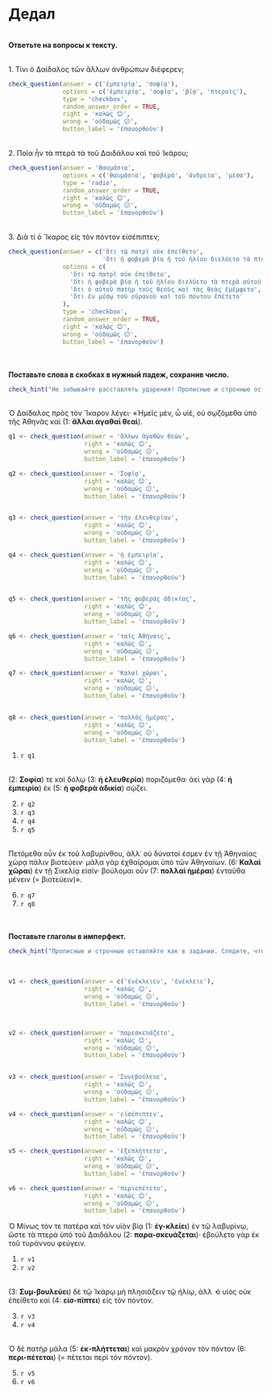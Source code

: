 # Дедал

</br>
**Ответьте на вопросы к тексту.**

</br>
1. Τίνι ὁ Δαίδαλος τῶν ἄλλων ἀνθρώπων διέφερεν;
```r
check_question(answer = c('ἐµπειρίᾳ', 'σοφίᾳ'),
               options = c('ἐµπειρίᾳ', 'σοφίᾳ', 'βίᾳ', 'πτεροῖς'),
               type = 'checkbox',
               random_answer_order = TRUE,
               right = 'καλῶς 😊',
               wrong = 'οὐδαμῶς 😕',
               button_label = 'ἐπανορθοῦν')
```

</br>
2. Ποῖα ἦν τὰ πτερὰ τὰ τοῦ Δαιδάλου καὶ τοῦ Ἰκάρου; 
```r
check_question(answer = 'θαυμάσια',
               options = c('θαυμάσια', 'φοβερά', 'ἀνδρεῖα', 'μέσα'),
               type = 'radio',
               random_answer_order = TRUE,
               right = 'καλῶς 😊',
               wrong = 'οὐδαμῶς 😕',
               button_label = 'ἐπανορθοῦν')
```

</br>
3. Διὰ τί ὁ Ἴκαρος εἰς τὸν πόντον εἰσέπιπτεν; 
```r
check_question(answer = c('ὅτι τῷ πατρὶ οὐκ ἐπείθετο', 
                          'ὅτι ἡ φοβερὰ βία ἡ τοῦ ἡλίου διελύετο τὰ πτερὰ αὐτοῦ'), 
               options = c(
                 'ὅτι τῷ πατρὶ οὐκ ἐπείθετο', 
                 'ὅτι ἡ φοβερὰ βία ἡ τοῦ ἡλίου διελύετο τὰ πτερὰ αὐτοῦ',
                 'ὅτι ὁ αὐτοῦ πατὴρ τοὺς θεοὺς καὶ τὰς θεὰς ἐμέμφετο',
                 'ὅτι ἐν µέσῳ τοῦ οὐρανοῦ καὶ τοῦ πόντου ἐπέτετο'
               ),
               type = 'checkbox',
               random_answer_order = TRUE,
               right = 'καλῶς 😊',
               wrong = 'οὐδαμῶς 😕',
               button_label = 'ἐπανορθοῦν')
```

</br>
</br>
**Поставьте слова в скобках в нужный падеж, сохранив число.** 

```r
check_hint("Не забывайте расставлять ударения! Прописные и строчные оставляйте как в задании. Следите, чтобы не было лишних пробелов.", hint_title = '_Нажмите здесь для подсказки._')
```

</br>
Ὁ Δαίδαλος πρὸς τὸν Ἴκαρον λέγει· «Ἡμεῖς μέν, ὦ υἱέ, οὐ σῳζόμεθα ὑπὸ τῆς Ἀθηνᾶς καὶ (1: **ἄλλαι ἀγαθαὶ θεαί**). 



```r
q1 <- check_question(answer = 'ἄλλων ἀγαθῶν θεῶν',
                     right = 'καλῶς 😊',
                     wrong = 'οὐδαμῶς 😕',
                     button_label = 'ἐπανορθοῦν')

q2 <- check_question(answer = 'Σοφίᾳ',
                     right = 'καλῶς 😊',
                     wrong = 'οὐδαμῶς 😕',
                     button_label = 'ἐπανορθοῦν')


q3 <- check_question(answer = 'τὴν ἐλευθερίαν',
                     right = 'καλῶς 😊',
                     wrong = 'οὐδαμῶς 😕',
                     button_label = 'ἐπανορθοῦν')

q4 <- check_question(answer = 'ἡ ἐμπειρία',
                     right = 'καλῶς 😊',
                     wrong = 'οὐδαμῶς 😕',
                     button_label = 'ἐπανορθοῦν')


q5 <- check_question(answer = 'τῆς φοβερᾶς ἀδικίας',
                     right = 'καλῶς 😊',
                     wrong = 'οὐδαμῶς 😕',
                     button_label = 'ἐπανορθοῦν')

q6 <- check_question(answer = 'ταῖς Ἀθήναις',
                     right = 'καλῶς 😊',
                     wrong = 'οὐδαμῶς 😕',
                     button_label = 'ἐπανορθοῦν')

q7 <- check_question(answer = 'Καλαὶ χῶραι',
                     right = 'καλῶς 😊',
                     wrong = 'οὐδαμῶς 😕',
                     button_label = 'ἐπανορθοῦν')


q8 <- check_question(answer = 'πολλὰς ἡμέρας',
                     right = 'καλῶς 😊',
                     wrong = 'οὐδαμῶς 😕',
                     button_label = 'ἐπανορθοῦν')

```

1. `r q1`

</br>
(2: **Σοφία**) τε καὶ δόλῳ (3: **ἡ ἐλευθερία**) ποριζόμεθα· ἀεὶ γὰρ (4: **ἡ ἐμπειρία**) ἐκ (5: **ἡ φοβερὰ ἀδικία**) σῴζει.

2. `r q2`
3. `r q3`
4. `r q4`
5. `r q5`


</br>
Πετόμεθα οὖν ἐκ τοῦ λαβυρίνθου, ἀλλ᾽ οὐ δύνατοί ἐσμεν ἐν τῇ Ἀθηναίας χώρᾳ πάλιν βιοτεύειν· μάλα γὰρ ἐχθαίρομαι ὑπὸ τῶν Ἀθηναίων.
(6: **Καλαὶ χῶραι**) ἐν τῇ Σικελίᾳ εἰσίν· βούλομαι οὖν (7: **πολλαὶ ἡμέραι**) ἐνταῦθα μένειν (= βιοτεύειν)».

6. `r q7`
7. `r q8`

</br>
</br>
**Поставьте глаголы в имперфект.**
</br>

```r
check_hint("Прописные и строчные оставляйте как в задании. Следите, чтобы не было лишних пробелов.", hint_title = '_Нажмите здесь для подсказки._')
```
</br>
```r

v1 <- check_question(answer = c('ἐνέκλειεν', 'ἐνέκλειε'),
                     right = 'καλῶς 😊',
                     wrong = 'οὐδαμῶς 😕',
                     button_label = 'ἐπανορθοῦν')



v2 <- check_question(answer = 'παρεσκευάζετο',
                     right = 'καλῶς 😊',
                     wrong = 'οὐδαμῶς 😕',
                     button_label = 'ἐπανορθοῦν')


v3 <- check_question(answer = 'Συνεβούλευε',
                     right = 'καλῶς 😊',
                     wrong = 'οὐδαμῶς 😕',
                     button_label = 'ἐπανορθοῦν')

v4 <- check_question(answer = 'εἰσέπιπτεν',
                     right = 'καλῶς 😊',
                     wrong = 'οὐδαμῶς 😕',
                     button_label = 'ἐπανορθοῦν')

v5 <- check_question(answer = 'ἐξεπλήττετο',
                     right = 'καλῶς 😊',
                     wrong = 'οὐδαμῶς 😕',
                     button_label = 'ἐπανορθοῦν')

v6 <- check_question(answer = 'περιεπέτετο',
                     right = 'καλῶς 😊',
                     wrong = 'οὐδαμῶς 😕',
                     button_label = 'ἐπανορθοῦν')
```

Ὁ Μίνως τόν τε πατέρα καὶ τὸν υἱὸν βίᾳ (1: **ἐγ-κλείει**) ἐν τῷ λαβυρίνῳ, ὥστε τὰ πτερὰ ὑπὸ τοῦ Δαιδάλου (2: **παρα-σκευάζεται**)· ἐβούλετο γὰρ ἐκ τοῦ τυράννου φεύγειν.

1. `r v1`
2. `r v2`

</br>
(3: **Συμ-βουλεύει**) δὲ τῷ Ἰκάρῳ μὴ πλησιάζειν τῷ ἡλίῳ, ἀλλ ̓ ὁ υἱὸς οὐκ ἐπείθετο καὶ (4: **εἰσ-πίπτει**) εἰς τὸν πόντον.

3. `r v3`
4. `r v4`

</br>
Ὁ δὲ πατὴρ μάλα (5: **ἐκ-πλήττεται**) καὶ μακρὸν χρόνον τὸν πόντον (6: **περι-πέτεται**) (= πέτεται περὶ τὸν πόντον).

5. `r v5`
6. `r v6`
